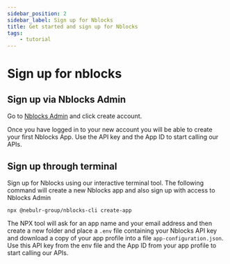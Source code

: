 ```yaml
---
sidebar_position: 2
sidebar_label: Sign up for Nblocks
title: Get started and sign up for Nblocks
tags:
    - tutorial
---
```


# Sign up for nblocks

## Sign up via Nblocks Admin
Go to [Nblocks Admin](https://admin-stage.nblocks.cloud) and click create account.

Once you have logged in to your new account you will be able to create your first Nblocks App. 
Use the API key and the App ID to start calling our APIs.

## Sign up through terminal
Sign up for Nblocks using our interactive terminal tool. The following command will create a new Nblocks app and also sign up with access to Nblocks Admin

```console
npx @nebulr-group/nblocks-cli create-app
```

The NPX tool will ask for an app name and your email address and then create a new folder and place a `.env` file containing your Nblocks API key and download a copy of your app profile into a file `app-configuration.json`.
Use this API key from the env file and the App ID from your app profile to start calling our APIs.